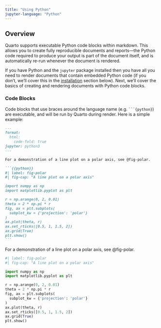 ```yaml
---
title: "Using Python"
jupyter-language: "Python"
---
```


## Overview

Quarto supports executable Python code blocks within markdown. This allows you to create fully reproducible documents and reports---the Python code required to produce your output is part of the document itself, and is automatically re-run whenever the document is rendered.

If you have Python and the `jupyter` package installed then you have all you need to render documents that contain embedded Python code (if you don't, we'll cover this in the [installation](#installation) section below). Next, we'll cover the basics of creating and rendering documents with Python code blocks.

### Code Blocks

Code blocks that use braces around the language name (e.g. ```` ```{python} ````) are executable, and will be run by Quarto during render. Here is a simple example:

```` markdown
---
format:
  html:
    code-fold: true
jupyter: python3
---

For a demonstration of a line plot on a polar axis, see @fig-polar.

```{{python}}
#| label: fig-polar
#| fig-cap: "A line plot on a polar axis"

import numpy as np
import matplotlib.pyplot as plt

r = np.arange(0, 2, 0.01)
theta = 2 * np.pi * r
fig, ax = plt.subplots(
  subplot_kw = {'projection': 'polar'} 
)
ax.plot(theta, r)
ax.set_rticks([0.5, 1, 1.5, 2])
ax.grid(True)
plt.show()
```
````

For a demonstration of a line plot on a polar axis, see @fig-polar.

```python
#| label: fig-polar
#| fig-cap: "A line plot on a polar axis"

import numpy as np
import matplotlib.pyplot as plt

r = np.arange(0, 2, 0.01)
theta = 2 * np.pi * r
fig, ax = plt.subplots(
  subplot_kw = {'projection': 'polar'} 
)
ax.plot(theta, r)
ax.set_rticks([0.5, 1, 1.5, 2])
ax.grid(True)
plt.show()
```
